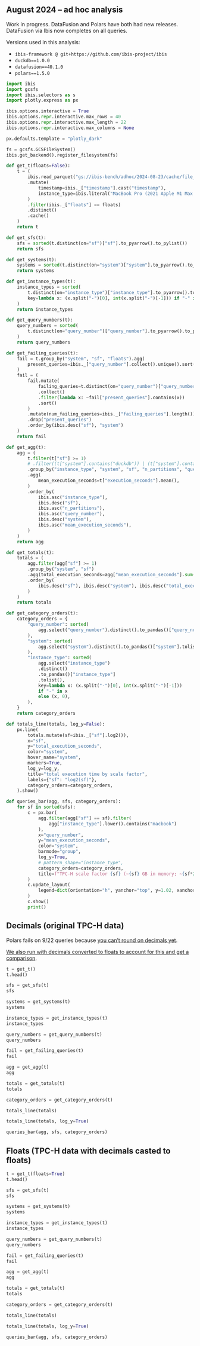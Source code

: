 ::: {.column-screen-inset}

# August 2024 -- ad hoc analysis

Work in progress. DataFusion and Polars have both had new releases. DataFusion via Ibis now completes on all queries.

::: {.callout-tip title="Versions used"}

Versions used in this analysis:

- `ibis-framework @ git+https://github.com/ibis-project/ibis`
- `duckdb==1.0.0`
- `datafusion==40.1.0`
- `polars==1.5.0`

:::

::: {.callout-tip title="Show me the analysis code" collapse="true"}

```python
import ibis
import gcsfs
import ibis.selectors as s
import plotly.express as px

ibis.options.interactive = True
ibis.options.repr.interactive.max_rows = 40
ibis.options.repr.interactive.max_length = 22
ibis.options.repr.interactive.max_columns = None

px.defaults.template = "plotly_dark"

fs = gcsfs.GCSFileSystem()
ibis.get_backend().register_filesystem(fs)
```

```python
def get_t(floats=False):
    t = (
        ibis.read_parquet("gs://ibis-bench/adhoc/2024-08-23/cache/file_id=*.parquet")
        .mutate(
            timestamp=ibis._["timestamp"].cast("timestamp"),
            instance_type=ibis.literal("MacBook Pro (2021 Apple M1 Max 32GB)"),
        )
        .filter(ibis._["floats"] == floats)
        .distinct()
        .cache()
    )
    return t
```

```python
def get_sfs(t):
    sfs = sorted(t.distinct(on="sf")["sf"].to_pyarrow().to_pylist())
    return sfs
```

```python
def get_systems(t):
    systems = sorted(t.distinct(on="system")["system"].to_pyarrow().to_pylist())
    return systems
```

```python
def get_instance_types(t):
    instance_types = sorted(
        t.distinct(on="instance_type")["instance_type"].to_pyarrow().to_pylist(),
        key=lambda x: (x.split("-")[0], int(x.split("-")[-1])) if "-" in x else (x, 0),
    )
    return instance_types
```

```python
def get_query_numbers(t):
    query_numbers = sorted(
        t.distinct(on="query_number")["query_number"].to_pyarrow().to_pylist()
    )
    return query_numbers
```

```python
def get_failing_queries(t):
    fail = t.group_by("system", "sf", "floats").agg(
        present_queries=ibis._["query_number"].collect().unique().sort()
    )
    fail = (
        fail.mutate(
            failing_queries=t.distinct(on="query_number")["query_number"]
            .collect()
            .filter(lambda x: ~fail["present_queries"].contains(x))
            .sort()
        )
        .mutate(num_failing_queries=ibis._["failing_queries"].length())
        .drop("present_queries")
        .order_by(ibis.desc("sf"), "system")
    )
    return fail
```

```python
def get_agg(t):
    agg = (
        t.filter(t["sf"] >= 1)
        # .filter((t["system"].contains("duckdb")) | (t["system"].contains("datafusion")))
        .group_by("instance_type", "system", "sf", "n_partitions", "query_number")
        .agg(
            mean_execution_seconds=t["execution_seconds"].mean(),
        )
        .order_by(
            ibis.asc("instance_type"),
            ibis.desc("sf"),
            ibis.asc("n_partitions"),
            ibis.asc("query_number"),
            ibis.desc("system"),
            ibis.asc("mean_execution_seconds"),
        )
    )
    return agg
```

```python
def get_totals(t):
    totals = (
        agg.filter(agg["sf"] >= 1)
        .group_by("system", "sf")
        .agg(total_execution_seconds=agg["mean_execution_seconds"].sum())
        .order_by(
            ibis.desc("sf"), ibis.desc("system"), ibis.desc("total_execution_seconds")
        )
    )
    return totals
```

```python
def get_category_orders(t):
    category_orders = {
        "query_number": sorted(
            agg.select("query_number").distinct().to_pandas()["query_number"].tolist()
        ),
        "system": sorted(
            agg.select("system").distinct().to_pandas()["system"].tolist()
        ),
        "instance_type": sorted(
            agg.select("instance_type")
            .distinct()
            .to_pandas()["instance_type"]
            .tolist(),
            key=lambda x: (x.split("-")[0], int(x.split("-")[-1]))
            if "-" in x
            else (x, 0),
        ),
    }
    return category_orders
```

```python
def totals_line(totals, log_y=False):
    px.line(
        totals.mutate(sf=ibis._["sf"].log2()),
        x="sf",
        y="total_execution_seconds",
        color="system",
        hover_name="system",
        markers=True,
        log_y=log_y,
        title="total execution time by scale factor",
        labels={"sf": "log2(sf)"},
        category_orders=category_orders,
    ).show()
```

```python
def queries_bar(agg, sfs, category_orders):
    for sf in sorted(sfs):
        c = px.bar(
            agg.filter(agg["sf"] == sf).filter(
                agg["instance_type"].lower().contains("macbook")
            ),
            x="query_number",
            y="mean_execution_seconds",
            color="system",
            barmode="group",
            log_y=True,
            # pattern_shape="instance_type",
            category_orders=category_orders,
            title=f"TPC-H scale factor {sf} (~{sf} GB in memory; ~{sf*2//5}GB on disk in Parquet) on MacBook Pro (2021 Apple M1 Max 32GB)",
        )
        c.update_layout(
            legend=dict(orientation="h", yanchor="top", y=1.02, xanchor="right", x=1)
        )
        c.show()
        print()
```

:::

## Decimals (original TPC-H data)

::: {.callout-warning}
Polars fails on 9/22 queries because [you can't round on decimals yet](https://github.com/pola-rs/polars/issues/15151).

[We also run with decimals converted to floats to account for this and get a comparison](#floats-tpc-h-data-with-decimals-casted-to-floats).
:::


```python
t = get_t()
t.head()
```

```python
sfs = get_sfs(t)
sfs
```

```python
systems = get_systems(t)
systems
```

```python
instance_types = get_instance_types(t)
instance_types
```

```python
query_numbers = get_query_numbers(t)
query_numbers
```

```python
fail = get_failing_queries(t)
fail
```

```python
agg = get_agg(t)
agg
```

```python
totals = get_totals(t)
totals
```

```python
category_orders = get_category_orders(t)
```

```python
totals_line(totals)
```

```python
totals_line(totals, log_y=True)
```

```python
queries_bar(agg, sfs, category_orders)
```

## Floats (TPC-H data with decimals casted to floats)

```python
t = get_t(floats=True)
t.head()
```

```python
sfs = get_sfs(t)
sfs
```

```python
systems = get_systems(t)
systems
```

```python
instance_types = get_instance_types(t)
instance_types
```

```python
query_numbers = get_query_numbers(t)
query_numbers
```

```python
fail = get_failing_queries(t)
fail
```

```python
agg = get_agg(t)
agg
```

```python
totals = get_totals(t)
totals
```

```python
category_orders = get_category_orders(t)
```

```python
totals_line(totals)
```

```python
totals_line(totals, log_y=True)
```

```python
queries_bar(agg, sfs, category_orders)
```

:::
